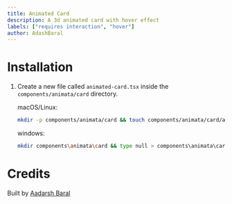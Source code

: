 ```yaml
---
title: Animated Card
description: A 3d animated card with hover effect
labels: ["requires interaction", "hover"]
author: AdashBaral
---
```


<ComponentPreview name="card-animated-card--docs" />

# Installation

1. Create a new file called `animated-card.tsx` inside the `components/animata/card` directory.

   macOS/Linux:

   ```bash
   mkdir -p components/animata/card && touch components/animata/card/animated-card.tsx
   ```

   windows:

   ```bash
   mkdir components\animata\card && type null > components\animata\card\animated-card.tsx
   ```

# Credits

Built by [Aadarsh Baral](https://github.com/aadarshbaral)
